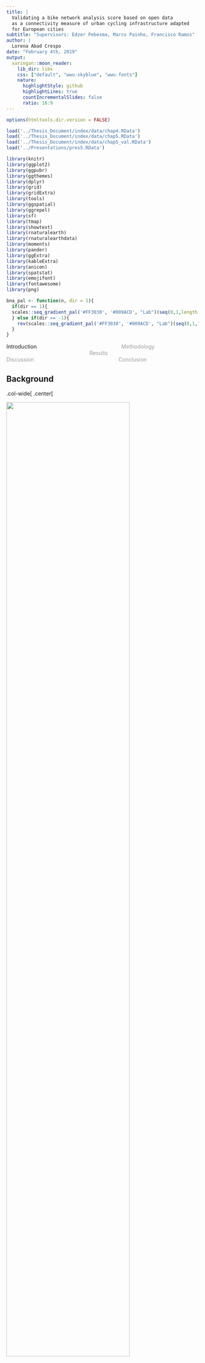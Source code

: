 ```yaml
---
title: |
  Validating a bike network analysis score based on open data
  as a connectivity measure of urban cycling infrastructure adapted
  for European cities
subtitle: "Supervisors: Edzer Pebesma, Marco Painho, Francisco Ramos"
author: |
  Lorena Abad Crespo
date: "February 4th, 2019"
output:
  xaringan::moon_reader:
    lib_dir: libs
    css: ["default", "wwu-skyblue", "wwu-fonts"]
    nature:
      highlightStyle: github
      highlightLines: true
      countIncrementalSlides: false
      ratio: 16:9
---
```


```r
options(htmltools.dir.version = FALSE)

load('../Thesis_Document/index/data/chap4.RData')
load('../Thesis_Document/index/data/chap5.RData')
load('../Thesis_Document/index/data/chap5_val.RData')
load('../Presentations/pres5.RData')

library(knitr)
library(ggplot2)
library(ggpubr)
library(ggthemes)
library(dplyr)
library(grid)
library(gridExtra)
library(tools)
library(ggspatial)
library(ggrepel)
library(sf)
library(tmap)
library(showtext)
library(rnaturalearth)
library(rnaturalearthdata)
library(moments)
library(pander)
library(ggExtra)
library(kableExtra)
library(anicon)
library(spatstat)
library(emojifont)
library(fontawesome)
library(png)

bna_pal <- function(n, dir = 1){
  if(dir == 1){
  scales::seq_gradient_pal('#FF3030', '#009ACD', "Lab")(seq(0,1,length.out=n))
  } else if(dir == -1){
    rev(scales::seq_gradient_pal('#FF3030', '#009ACD', "Lab")(seq(0,1,length.out=n)))
  }
}
```

<div class="my-header"><span>
Introduction 
&emsp;&emsp;&emsp;&emsp;&emsp;&emsp;&emsp;&emsp;
&emsp;&emsp;&emsp;&emsp;&emsp;&emsp;&emsp;
<font color="#9D9C9C">
Methodology
&emsp;&emsp;&emsp;&emsp;&emsp;&emsp;&emsp;&emsp;
&emsp;&emsp;&emsp;&emsp;&emsp;&emsp;&emsp;
Results
&emsp;&emsp;&emsp;&emsp;&emsp;&emsp;&emsp;&emsp;
&emsp;&emsp;&emsp;&emsp;&emsp;&emsp;&emsp;
Discussion
&emsp;&emsp;&emsp;&emsp;&emsp;&emsp;&emsp;&emsp;
&emsp;&emsp;&emsp;&emsp;&emsp;&emsp;&emsp;
Conclusion
</font>
</span></div> 

## Background

.col-wide[
.center[

<img src="figs/pfbEx.png" style="width: 80%" />

PeopleForBikes BNA score
]
]

--

.col-mid-wide[
.center[
### How well the **<span style="color:#009ACD;">bike network</span>** in a community connects people with the places they want to go.
]
]

---
<div class="my-header"><span>
Introduction 
&emsp;&emsp;&emsp;&emsp;&emsp;&emsp;&emsp;&emsp;
&emsp;&emsp;&emsp;&emsp;&emsp;&emsp;&emsp;
<font color="#9D9C9C">
Methodology
&emsp;&emsp;&emsp;&emsp;&emsp;&emsp;&emsp;&emsp;
&emsp;&emsp;&emsp;&emsp;&emsp;&emsp;&emsp;
Results
&emsp;&emsp;&emsp;&emsp;&emsp;&emsp;&emsp;&emsp;
&emsp;&emsp;&emsp;&emsp;&emsp;&emsp;&emsp;
Discussion
&emsp;&emsp;&emsp;&emsp;&emsp;&emsp;&emsp;&emsp;
&emsp;&emsp;&emsp;&emsp;&emsp;&emsp;&emsp;
Conclusion
</font>
</span></div> 

## Background

.col-wide[
.center[

<img src="figs/pfbEx.png" style="width: 80%" />

PeopleForBikes BNA score
]
]

.col-mid-wide[
.center[
<img src="figs/lts.png" style="width: 80%" />

Levels of Traffic Stress
]
]

---
<div class="my-header"><span>
Introduction 
&emsp;&emsp;&emsp;&emsp;&emsp;&emsp;&emsp;&emsp;
&emsp;&emsp;&emsp;&emsp;&emsp;&emsp;&emsp;
<font color="#9D9C9C">
Methodology
&emsp;&emsp;&emsp;&emsp;&emsp;&emsp;&emsp;&emsp;
&emsp;&emsp;&emsp;&emsp;&emsp;&emsp;&emsp;
Results
&emsp;&emsp;&emsp;&emsp;&emsp;&emsp;&emsp;&emsp;
&emsp;&emsp;&emsp;&emsp;&emsp;&emsp;&emsp;
Discussion
&emsp;&emsp;&emsp;&emsp;&emsp;&emsp;&emsp;&emsp;
&emsp;&emsp;&emsp;&emsp;&emsp;&emsp;&emsp;
Conclusion
</font>
</span></div> 

## Background

.col-wide[
.center[

<img src="figs/pfbEx.png" style="width: 80%" />

PeopleForBikes BNA score
]
]

.col-mid-wide[
.center[
### How well the bike network in a community connects people with **<span style="color:#009ACD;">the places they want to go</span>**.
]
]

---
<div class="my-header"><span>
Introduction 
&emsp;&emsp;&emsp;&emsp;&emsp;&emsp;&emsp;&emsp;
&emsp;&emsp;&emsp;&emsp;&emsp;&emsp;&emsp;
<font color="#9D9C9C">
Methodology
&emsp;&emsp;&emsp;&emsp;&emsp;&emsp;&emsp;&emsp;
&emsp;&emsp;&emsp;&emsp;&emsp;&emsp;&emsp;
Results
&emsp;&emsp;&emsp;&emsp;&emsp;&emsp;&emsp;&emsp;
&emsp;&emsp;&emsp;&emsp;&emsp;&emsp;&emsp;
Discussion
&emsp;&emsp;&emsp;&emsp;&emsp;&emsp;&emsp;&emsp;
&emsp;&emsp;&emsp;&emsp;&emsp;&emsp;&emsp;
Conclusion
</font>
</span></div> 

## Background

.col-wide[
.center[

<img src="figs/pfbEx.png" style="width: 80%" />

PeopleForBikes BNA score
]
]

.col-narrow[
.center[

<img src="figs/opendata.png" style="width: 90%" />

Open data
]
]

--

.col-wide[
.center[
<img src="figs/bnalisbon.png" style="width: 80%" />

BNA score adapted to Lisbon
]
]

---
class: middle, center, inverse
background-image: url(https://images.unsplash.com/photo-1530693326528-62d228248111?ixlib=rb-1.2.1&ixid=eyJhcHBfaWQiOjEyMDd9)
background-size: 110% 
background-position: right 0px bottom -600px

### <br> <br> <br> <br> <br> <br> <br> Is the BNA score truely <br> representing bicycle <br> network connectivity?

<!-- 
<br> 
<span style="color:black;">
</span>
-->

.footnote-credits[ 
Photo by Kyle Thacker on Unsplash
]

---
class: middle, center
<div class="my-header"><span>
Introduction 
&emsp;&emsp;&emsp;&emsp;&emsp;&emsp;&emsp;&emsp;
&emsp;&emsp;&emsp;&emsp;&emsp;&emsp;&emsp;
<font color="#9D9C9C">
Methodology
&emsp;&emsp;&emsp;&emsp;&emsp;&emsp;&emsp;&emsp;
&emsp;&emsp;&emsp;&emsp;&emsp;&emsp;&emsp;
Results
&emsp;&emsp;&emsp;&emsp;&emsp;&emsp;&emsp;&emsp;
&emsp;&emsp;&emsp;&emsp;&emsp;&emsp;&emsp;
Discussion
&emsp;&emsp;&emsp;&emsp;&emsp;&emsp;&emsp;&emsp;
&emsp;&emsp;&emsp;&emsp;&emsp;&emsp;&emsp;
Conclusion
</font>
</span></div> 

# Aim

```r
anicon::faa('check-circle', size = 3, animate = 'tada', speed = 'slow', color = '#009ACD')
```

### Validate the BNA score

---
<div class="my-header"><span>
<font color="#9D9C9C">
Introduction 
</font>
&emsp;&emsp;&emsp;&emsp;&emsp;&emsp;&emsp;&emsp;
&emsp;&emsp;&emsp;&emsp;&emsp;&emsp;&emsp;
Methodology
&emsp;&emsp;&emsp;&emsp;&emsp;&emsp;&emsp;&emsp;
&emsp;&emsp;&emsp;&emsp;&emsp;&emsp;&emsp;
<font color="#9D9C9C">
Results
&emsp;&emsp;&emsp;&emsp;&emsp;&emsp;&emsp;&emsp;
&emsp;&emsp;&emsp;&emsp;&emsp;&emsp;&emsp;
Discussion
&emsp;&emsp;&emsp;&emsp;&emsp;&emsp;&emsp;&emsp;
&emsp;&emsp;&emsp;&emsp;&emsp;&emsp;&emsp;
Conclusion
</font>
</span></div>

## Core elements

.col-onethird[
.center[
### Stress Network

```r
bna_all_net$stress <- ifelse(bna_all_net$ft_seg_stress == 1,"Low stress","High stress")

e1 <- tm_shape(bna_all_net %>% filter(city =='Groningen')) +
  tm_lines(col = 'stress', palette = c("firebrick1", "deepskyblue3")) +
  tm_layout(
    frame = F,
    legend.show = F
  )

e1
```
]
]

.col-onethird[
.center[
### Destinations

```r
e2 <- tm_shape(bna_all_net %>% filter(city =='Groningen')) +
  tm_lines(col = 'grey80') +
  tm_shape(bna_all_dest_nl %>% filter(city == 'Groningen')) +
  tm_dots(col = 'red', size = 0.05) +
  tm_layout(
    frame = F,
    legend.show = F
  )

e2
```
]
]
.col-onethird[
.center[
### BNA score

```r
bna_tmap <- bna_all_scores %>% 
  left_join(
  bna_all %>% mutate(
    city = tools::toTitleCase(as.character(city))
  ), 
  by = 'city'
) %>% 
  mutate(label = paste0(.$city, ' - ', .$score_normalized))

e3 <- tm_shape(bna_tmap %>% filter(city == 'Groningen')) +
  tm_borders(col = 'white', lwd = 1, alpha = 0.5) +
  tm_fill(
    col = 'overall_score', 
    palette = bna_pal(5), 
    alpha = 0.9
  ) +
  tm_layout(
    frame = F,
    legend.show = F
  )

e3
```

]
]
--
.col-onethird[.center[Are more people biking if there is a low stress network connecting their origin to their destination?]]

.col-onethird[.center[Are more people biking to the destinations highly ranked in the BNA score?]]

.col-onethird[.center[Is there a relationship between the BNA score and actual bicycling activity?]]

---
class: left, top

<div class="my-header"><span>
<font color="#9D9C9C">
Introduction 
</font>
&emsp;&emsp;&emsp;&emsp;&emsp;&emsp;&emsp;&emsp;
&emsp;&emsp;&emsp;&emsp;&emsp;&emsp;&emsp;
Methodology
&emsp;&emsp;&emsp;&emsp;&emsp;&emsp;&emsp;&emsp;
&emsp;&emsp;&emsp;&emsp;&emsp;&emsp;&emsp;
<font color="#9D9C9C">
Results
&emsp;&emsp;&emsp;&emsp;&emsp;&emsp;&emsp;&emsp;
&emsp;&emsp;&emsp;&emsp;&emsp;&emsp;&emsp;
Discussion
&emsp;&emsp;&emsp;&emsp;&emsp;&emsp;&emsp;&emsp;
&emsp;&emsp;&emsp;&emsp;&emsp;&emsp;&emsp;
Conclusion
</font>
</span></div> 

## Ideal validation data 
 
.col-onethird[
.center[
### Origin-Destination areas

```r
load.fontawesome()
route <- readPNG('figs/route-solid-firebrick.png')
runifdisc(n = 5000) %>%  
  as.data.frame() %>% 
  mutate(
    label = sample(
      c(
        fontawesome('fa-map-marker')
      ),
      5000,
      replace = T
    )
  ) %>% 
  ggplot() + 
  geom_text(
    aes(x,y, label = label),
    check_overlap = T, 
    family = "fontawesome-webfont",
    color = 'grey70',
    size = 4
  ) +
  annotation_raster(
    raster = route,
    xmin = -0.5, ymin = -0.5, xmax = 0.5, ymax = 0.5
  ) +
  coord_equal() + 
  theme_void()
```
]
]

.col-onethird[
.center[
### Number of bike trips

```r
load.fontawesome()
runifdisc(n = 5000) %>%  
  as.data.frame() %>% 
  mutate(
    label = sample(
      c(
        fontawesome('fa-car'),
        fontawesome('fa-bus'),
        fontawesome('fa-train'),
        fontawesome('fa-bicycle'),
        fontawesome('fa-motorcycle'),
        fontawesome('fa-taxi'),
        fontawesome('fa-male')
      ),
      5000,
      replace = T
    )
  ) %>% 
  ggplot() + 
  geom_text(
    aes(x,y, label = label),
    check_overlap = T, 
    family = "fontawesome-webfont",
    color = 'grey70',
    size = 4
  ) +
  annotate(
    geom = 'text',
    x = 0, y = 0, 
    label = fontawesome('fa-bicycle'),
    family = "fontawesome-webfont",
    color = '#009ACD',
    # color = 'white',
    size = 30
  ) +
  coord_equal() + 
  theme_void()
```
]
]

.col-onethird[
.center[
### Trip purpose
```r
load.fontawesome()
runifdisc(n = 5000) %>%  
  as.data.frame() %>% 
  mutate(
    label = sample(
      c(
        fontawesome('fa-briefcase'),
        fontawesome('fa-tree'),
        fontawesome('fa-book'),
        fontawesome('fa-medkit'),
        fontawesome('fa-coffee'),
        fontawesome('fa-university'),
        fontawesome('fa-stethoscope'),
        fontawesome('fa-shopping-cart'),
        fontawesome('fa-credit-card')
      ),
      5000,
      replace = T
    )
  ) %>% 
  ggplot() + 
  geom_text(
    aes(
      x,y,
      label = label, 
      # color = abs(x^2+y^2)
      color = label
    ),
    check_overlap = T, 
    family = "fontawesome-webfont",
    # color = 'grey70',
    size = 4
  ) +
  scale_color_manual(values = bna_pal(9, dir = 1), guide = F) +
  coord_equal() + 
  theme_void()
```
]
]

---
class: left, top

<div class="my-header"><span>
<font color="#9D9C9C">
Introduction 
</font>
&emsp;&emsp;&emsp;&emsp;&emsp;&emsp;&emsp;&emsp;
&emsp;&emsp;&emsp;&emsp;&emsp;&emsp;&emsp;
Methodology
&emsp;&emsp;&emsp;&emsp;&emsp;&emsp;&emsp;&emsp;
&emsp;&emsp;&emsp;&emsp;&emsp;&emsp;&emsp;
<font color="#9D9C9C">
Results
&emsp;&emsp;&emsp;&emsp;&emsp;&emsp;&emsp;&emsp;
&emsp;&emsp;&emsp;&emsp;&emsp;&emsp;&emsp;
Discussion
&emsp;&emsp;&emsp;&emsp;&emsp;&emsp;&emsp;&emsp;
&emsp;&emsp;&emsp;&emsp;&emsp;&emsp;&emsp;
Conclusion
</font>
</span></div> 

## Validation data available

.col-mid-wide[
.center[

```r
lts_interzonal_lines %>% 
  filter(city == 'oxford' & bike_trips > 20) -> lines
    
uk_lsoa %>% filter(city == 'oxford') -> lsoa

tm_shape(lsoa) +
  tm_fill(col = 'grey90') +
  tm_borders(col = 'white') +
  tm_shape(lines) +
  tm_lines(col = 'grey50', lwd = 1.5) +
  tm_layout(frame = F) +
  tm_logo('figs/ukds.png',position = c(0,0),height = 4)
```

### UK census flow data

]
]
--
.col-narrow[
.center[
<br>
<img src="Pres5_files/figure-html/od-1.png" style="width: 70%" />
<br><br><br>
<img src="Pres5_files/figure-html/mode-1.png" style="width: 70%" />
<br><br><br>
<img src="Pres5_files/figure-html/purpose-1.png" style="width: 70%" />
]
]

.col-narrow[
.center[
<br>
`r fontawesome::fa('check-square', height = 70, fill = '#009ACD')`
<br><br><br><br><br>
`r fontawesome::fa('check-square', height = 70, fill = '#009ACD')`
<br><br><br><br><br>
`r fontawesome::fa('window-close', height = 70, fill = '#FF3030')`
]
]

---
class: left, top

<div class="my-header"><span>
<font color="#9D9C9C">
Introduction 
</font>
&emsp;&emsp;&emsp;&emsp;&emsp;&emsp;&emsp;&emsp;
&emsp;&emsp;&emsp;&emsp;&emsp;&emsp;&emsp;
Methodology
&emsp;&emsp;&emsp;&emsp;&emsp;&emsp;&emsp;&emsp;
&emsp;&emsp;&emsp;&emsp;&emsp;&emsp;&emsp;
<font color="#9D9C9C">
Results
&emsp;&emsp;&emsp;&emsp;&emsp;&emsp;&emsp;&emsp;
&emsp;&emsp;&emsp;&emsp;&emsp;&emsp;&emsp;
Discussion
&emsp;&emsp;&emsp;&emsp;&emsp;&emsp;&emsp;&emsp;
&emsp;&emsp;&emsp;&emsp;&emsp;&emsp;&emsp;
Conclusion
</font>
</span></div> 

## Validation data available

.col-mid-wide[
.center[

```r
lts_interzonal_lines %>% 
  filter(city == 'oxford' & bike_trips > 20) -> lines
    
uk_lsoa %>% filter(city == 'oxford') -> lsoa

tm_shape(lsoa) +
  tm_fill(col = 'grey90') +
  tm_borders(col = 'white') +
  tm_shape(lines) +
  tm_lines(col = 'low_stress', lwd = 1.5, palette = c('#FF3030','#009ACD')) +
  tm_layout(frame = F, legend.show = F) +
  tm_logo('figs/ukds.png',position = c(0,0),height = 4)
```

### UK census flow data

]
]

.col-30[
.center[
<br><br><br><br>
<img src="Pres5_files/figure-html/element1-1.png" style="width: 70%" />
<br>
`r fontawesome::fa('check-square', height = 70, fill = '#009ACD')`
]
]

---
class: left, top

<div class="my-header"><span>
<font color="#9D9C9C">
Introduction 
</font>
&emsp;&emsp;&emsp;&emsp;&emsp;&emsp;&emsp;&emsp;
&emsp;&emsp;&emsp;&emsp;&emsp;&emsp;&emsp;
Methodology
&emsp;&emsp;&emsp;&emsp;&emsp;&emsp;&emsp;&emsp;
&emsp;&emsp;&emsp;&emsp;&emsp;&emsp;&emsp;
<font color="#9D9C9C">
Results
&emsp;&emsp;&emsp;&emsp;&emsp;&emsp;&emsp;&emsp;
&emsp;&emsp;&emsp;&emsp;&emsp;&emsp;&emsp;
Discussion
&emsp;&emsp;&emsp;&emsp;&emsp;&emsp;&emsp;&emsp;
&emsp;&emsp;&emsp;&emsp;&emsp;&emsp;&emsp;
Conclusion
</font>
</span></div> 

## Validation data available

.col-mid-wide[
.center[

```r
lts_interzonal_lines %>% 
  filter(city == 'oxford' & bike_trips > 20) -> lines
    
uk_lsoa %>% filter(city == 'oxford') -> lsoa

tm_shape(lsoa) +
  tm_fill(col = 'grey90') +
  tm_borders(col = 'white') +
  tm_shape(lines) +
  tm_lines(col = 'grey50', lwd = 1.5, alpha = 0.5) +
  tm_layout(
    frame = F, legend.show = F, 
    title = '%', title.size = 15, title.color = 'grey20',
    title.fontfamily = 'sans', title.position = c(0.3,0.5)
    ) +
  tm_logo('figs/ukds.png',position = c(0,0),height = 4)
```

### UK census flow data

]
]

.col-30[
.center[
<br><br><br><br>
<img src="Pres5_files/figure-html/element3-1.png" style="width: 70%" />
<br>
`r fontawesome::fa('check-square', height = 70, fill = '#009ACD')`

]
]

---
class: left, top

<div class="my-header"><span>
<font color="#9D9C9C">
Introduction 
</font>
&emsp;&emsp;&emsp;&emsp;&emsp;&emsp;&emsp;&emsp;
&emsp;&emsp;&emsp;&emsp;&emsp;&emsp;&emsp;
Methodology
&emsp;&emsp;&emsp;&emsp;&emsp;&emsp;&emsp;&emsp;
&emsp;&emsp;&emsp;&emsp;&emsp;&emsp;&emsp;
<font color="#9D9C9C">
Results
&emsp;&emsp;&emsp;&emsp;&emsp;&emsp;&emsp;&emsp;
&emsp;&emsp;&emsp;&emsp;&emsp;&emsp;&emsp;
Discussion
&emsp;&emsp;&emsp;&emsp;&emsp;&emsp;&emsp;&emsp;
&emsp;&emsp;&emsp;&emsp;&emsp;&emsp;&emsp;
Conclusion
</font>
</span></div> 

## Validation data available

.col-extra-wide[
.center[
<img src="figs/ftw.gif" style="width: 60%" />

### Dutch Fietstelweek data 
]
]
--
.col-narrow[
.center[
<br>
<img src="Pres5_files/figure-html/od-1.png" style="width: 70%" />
<br><br><br>
<img src="Pres5_files/figure-html/mode-1.png" style="width: 70%" />
<br><br><br>
<img src="Pres5_files/figure-html/purpose-1.png" style="width: 70%" />
]
]

.col-narrow[
.center[
<br>
`r fontawesome::fa('check-square', height = 70, fill = '#009ACD')`
<br><br><br><br><br>
`r fontawesome::fa('window-close', height = 70, fill = '#FF3030')`
<br><br><br><br><br>
`r fontawesome::fa('check-square', height = 70, fill = '#009ACD')`
]
]

---
class: left, top

<div class="my-header"><span>
<font color="#9D9C9C">
Introduction 
</font>
&emsp;&emsp;&emsp;&emsp;&emsp;&emsp;&emsp;&emsp;
&emsp;&emsp;&emsp;&emsp;&emsp;&emsp;&emsp;
Methodology
&emsp;&emsp;&emsp;&emsp;&emsp;&emsp;&emsp;&emsp;
&emsp;&emsp;&emsp;&emsp;&emsp;&emsp;&emsp;
<font color="#9D9C9C">
Results
&emsp;&emsp;&emsp;&emsp;&emsp;&emsp;&emsp;&emsp;
&emsp;&emsp;&emsp;&emsp;&emsp;&emsp;&emsp;
Discussion
&emsp;&emsp;&emsp;&emsp;&emsp;&emsp;&emsp;&emsp;
&emsp;&emsp;&emsp;&emsp;&emsp;&emsp;&emsp;
Conclusion
</font>
</span></div> 

## Validation data available

.col-extra-wide[
.center[
<img src="figs/ftw_dest.gif" style="width: 60%" />

### Dutch Fietstelweek data 
]
]

.col-30[
.center[
<br><br><br><br>
<img src="Pres5_files/figure-html/element2-1.png" style="width: 70%" />
<br>
`r fontawesome::fa('check-square', height = 70, fill = '#009ACD')`
]
]

---
class: full-width

<div class="my-header"><span>
<font color="#9D9C9C">
Introduction 
</font>
&emsp;&emsp;&emsp;&emsp;&emsp;&emsp;&emsp;&emsp;
&emsp;&emsp;&emsp;&emsp;&emsp;&emsp;&emsp;
Methodology
&emsp;&emsp;&emsp;&emsp;&emsp;&emsp;&emsp;&emsp;
&emsp;&emsp;&emsp;&emsp;&emsp;&emsp;&emsp;
<font color="#9D9C9C">
Results
&emsp;&emsp;&emsp;&emsp;&emsp;&emsp;&emsp;&emsp;
&emsp;&emsp;&emsp;&emsp;&emsp;&emsp;&emsp;
Discussion
&emsp;&emsp;&emsp;&emsp;&emsp;&emsp;&emsp;&emsp;
&emsp;&emsp;&emsp;&emsp;&emsp;&emsp;&emsp;
Conclusion
</font>
</span></div> 


```r
uk_cities_t <- uk_cities %>% mutate(
  country = ifelse(city %in% c("Bridgend", "Newport", "Swansea"), "Wales", "England")
) %>% 
  st_transform(crs = 4326) %>% 
  select(city, country) 

nl_cities_t <- nl_cities %>% st_transform(crs = 4326) %>% 
  mutate(country = 'The Netherlands') %>% 
  rename(city = gemeentena) %>% 
  select(city, country)

ex_cities <- rbind(uk_cities_t, nl_cities_t)

ex_cities <- ex_cities %>% 
  cbind(st_coordinates(st_centroid(ex_cities)))

nl_s <- st_sf(geometry = nl, region = 'THE NETHERLANDS') %>%
  st_transform(crs = 4326)

uk_s <- uk %>% st_transform(crs = 4326)

ex_s <- rbind(nl_s, uk_s)

world <- ne_countries(scale = "large",returnclass = 'sf')

bna_tmap <- bna_all_scores %>% 
  left_join(
  bna_all %>% mutate(
    city = tools::toTitleCase(as.character(city))
  ), 
  by = 'city'
) %>% st_transform(crs = 4326) %>% 
  mutate(
    pal = ifelse(
      overall_score < 20, 
      5, 
      ifelse(
        overall_score >= 20 & overall_score < 40,
        4,
        ifelse(
          overall_score >= 40 & overall_score < 60,
          3,
          ifelse(
            overall_score >= 60 & overall_score < 80,
            2,
            1
          )
        )
      )
    )
  )

font_add_google('Yanone Kaffeesatz','Yanone Kaffeesatz')
font_families()
showtext_auto() 
```

```r
sa <- ggplot() +
  geom_sf(data = world, fill = 'grey90', color = 'white') +
  geom_sf(data = ex_s, color = "white", fill = "grey80", alpha = 0.7) +
  # scale_fill_manual(values = c('#CE1126','#FFA500','#00AC36')) +
  annotation_scale(
    location = "br", 
    text_family = "sans",
    style = "bar",
    text_cex = 1.2,
    line_col = "grey40", text_col = "grey40",
    bar_cols = c("white","grey50"),
    width_hint = 0.1
  ) +
  theme_map() +
  labs(title = 'Example cities in England,\nWales, and The Netherlands') +
  theme(
    plot.title = element_text(
      margin = margin(b = -170), 
      hjust = 0.90, 
      family = 'Yanone Kaffeesatz', 
      size = 30
    ),
    panel.background = element_rect(fill = '#cbebff', color = NA),#'#b2e1ff
    text = element_text(family = 'sans'),
    panel.grid.major = element_line(colour = 'transparent')
  )

sa + 
  geom_sf(
    data = bna_tmap,
    # aes(fill = country), 
    fill = 'grey20',
    alpha = 0.8, 
    color = NA,
    show.legend = F
  ) +
  coord_sf(xlim = c(-8.65,8.65), ylim = c(49.8,56.4))
```

---
class: full-width

<div class="my-header"><span>
<font color="#9D9C9C">
Introduction 
</font>
&emsp;&emsp;&emsp;&emsp;&emsp;&emsp;&emsp;&emsp;
&emsp;&emsp;&emsp;&emsp;&emsp;&emsp;&emsp;
Methodology
&emsp;&emsp;&emsp;&emsp;&emsp;&emsp;&emsp;&emsp;
&emsp;&emsp;&emsp;&emsp;&emsp;&emsp;&emsp;
<font color="#9D9C9C">
Results
&emsp;&emsp;&emsp;&emsp;&emsp;&emsp;&emsp;&emsp;
&emsp;&emsp;&emsp;&emsp;&emsp;&emsp;&emsp;
Discussion
&emsp;&emsp;&emsp;&emsp;&emsp;&emsp;&emsp;&emsp;
&emsp;&emsp;&emsp;&emsp;&emsp;&emsp;&emsp;
Conclusion
</font>
</span></div> 

```r
sa_val <- sa + 
  geom_sf(
    data = bna_tmap, 
    aes(fill = as.factor(pal)), 
    alpha = 1, 
    color = NA,
    show.legend = F
  ) +
  scale_fill_manual(values = bna_pal(5, dir = -1)) +
  annotate(
    geom = 'text', 
    x = 6.5, y = 54.5, 
    label = '40', 
    size = 50, 
    family = 'Yanone Kaffeesatz'
  ) 

sa_val +
  coord_sf(xlim = c(-8.65,8.65), ylim = c(49.8,56.4))
```
---
<div class="my-header"><span>
<font color="#9D9C9C">
Introduction 
&emsp;&emsp;&emsp;&emsp;&emsp;&emsp;&emsp;&emsp;
&emsp;&emsp;&emsp;&emsp;&emsp;&emsp;&emsp;
Methodology
</font>
&emsp;&emsp;&emsp;&emsp;&emsp;&emsp;&emsp;&emsp;
&emsp;&emsp;&emsp;&emsp;&emsp;&emsp;&emsp;
Results
&emsp;&emsp;&emsp;&emsp;&emsp;&emsp;&emsp;&emsp;
&emsp;&emsp;&emsp;&emsp;&emsp;&emsp;&emsp;
<font color="#9D9C9C">
Discussion
&emsp;&emsp;&emsp;&emsp;&emsp;&emsp;&emsp;&emsp;
&emsp;&emsp;&emsp;&emsp;&emsp;&emsp;&emsp;
Conclusion
</font>
</span></div> 

.pull-left-logo[<img src="Pres5_files/figure-html/element1-1.png" style="width: 80%" /> ]

.pull-right-logo[## Stress network validation]

```r
stress_connectivity <- lts_zones %>% 
  filter(city != 'Cheltenham') %>% 
  mutate(country = ifelse(city %in% c('Bridgend', 'Swansea', 'Newport'),'Wales','England'))

obs <- stress_connectivity %>% 
  group_by(stress_level) %>% 
  summarize(
    n = paste("n = ", n()),
    mean = paste("mean = ", round(mean(bikeshare),2),"%"),
    sd = paste("sd = ", round(sd(bikeshare),2), "%"),
    skewness = paste("skewness = ", round(skewness(bikeshare),2))
  ) %>% 
  mutate(label = paste(n, mean, sd, skewness, sep = "\n"))

ggplot(
  stress_connectivity, 
  aes(x = bikeshare)
) + 
  geom_histogram(
    aes(fill = stress_level),
    binwidth = 1,
    color = NA,
    show.legend = FALSE
  ) +
  geom_rug(
    aes(color = stress_level), 
    alpha = 0.8, 
    show.legend = FALSE
  ) +
  xlab("Bike share (%)") + ylab("Count") +
  facet_grid(~ stress_level) + 
  geom_text(
    data = obs,
    aes(x = 62.5, y = 5000, label = label),
    colour = "grey30",
    size = 5,
    family = "sans",
    parse = FALSE
  ) +
  scale_fill_manual(
    values = c("firebrick1", "deepskyblue3")
  ) +
  scale_color_manual(
    values = c("firebrick1", "deepskyblue3")
  ) +
  theme_tufte() +
  theme(
    panel.grid.major = element_line(
      color = "grey70",
      size = 0.5,
      linetype = "dotted"
    ),
    text = element_text(size = 18, family = 'sans'),
    strip.text = element_text(face = "bold")
  )
```
--

### Welch Two Sample t-test

```r
data.frame(
  t = -6.112,
  df = 34099,
  p = '9.943e-10***',
  sig = 0.05
) %>% kable(
  format = 'html', booktabs = T, align = 'c',
  col.names = c('t-statistic','df','p-value','Significance level')
) %>% 
  kable_styling(font_size = 16, position = 'float_left') %>% 
  column_spec(1:4, width = "7cm") %>% 
  row_spec(0, background = 'white')
```

---
<div class="my-header"><span>
<font color="#9D9C9C">
Introduction 
&emsp;&emsp;&emsp;&emsp;&emsp;&emsp;&emsp;&emsp;
&emsp;&emsp;&emsp;&emsp;&emsp;&emsp;&emsp;
Methodology
</font>
&emsp;&emsp;&emsp;&emsp;&emsp;&emsp;&emsp;&emsp;
&emsp;&emsp;&emsp;&emsp;&emsp;&emsp;&emsp;
Results
&emsp;&emsp;&emsp;&emsp;&emsp;&emsp;&emsp;&emsp;
&emsp;&emsp;&emsp;&emsp;&emsp;&emsp;&emsp;
<font color="#9D9C9C">
Discussion
&emsp;&emsp;&emsp;&emsp;&emsp;&emsp;&emsp;&emsp;
&emsp;&emsp;&emsp;&emsp;&emsp;&emsp;&emsp;
Conclusion
</font>
</span></div> 

.pull-left-logo[<img src="Pres5_files/figure-html/element2-1.png" style="width: 80%" /> ]

.pull-right-logo[## Destinations validation]

```r
destftw <- nl_dest_ftw_bna %>% 
  mutate(dest_type = tools::toTitleCase(as.character(dest_type))) %>% 
  group_by(dest_type) %>% 
  mutate(count = n()) 

destftwlab <- destftw %>% 
  summarize(total = sum(count))

ggplot(destftw) +
  geom_col(
    aes(
      y = count/1000000, 
      x = reorder(dest_type, count),
      fill = reorder(dest_type, count)
    )
  ) +
  ylab("Count (millions of trips)") + xlab("") +
  scale_fill_manual(values = bna_pal(13, dir = 1), guide = F) +
  geom_text(
    data = destftwlab,
    y = destftwlab$total/1000000,
    aes(x = dest_type,label = round(total/1000000,1)), 
    hjust = -0.1,
    size = 6, 
    family = 'sans',
    color = 'grey30'
  ) +
  theme_pubclean() +
  theme(
    text = element_text(family = 'sans', size = 20),
    panel.grid.major.x = element_line(color = 'grey70', linetype = 'dotted')
  ) +
  expand_limits(y = c(0, 1000)) +
  coord_flip()
```

---
<div class="my-header"><span>
<font color="#9D9C9C">
Introduction 
&emsp;&emsp;&emsp;&emsp;&emsp;&emsp;&emsp;&emsp;
&emsp;&emsp;&emsp;&emsp;&emsp;&emsp;&emsp;
Methodology
</font>
&emsp;&emsp;&emsp;&emsp;&emsp;&emsp;&emsp;&emsp;
&emsp;&emsp;&emsp;&emsp;&emsp;&emsp;&emsp;
Results
&emsp;&emsp;&emsp;&emsp;&emsp;&emsp;&emsp;&emsp;
&emsp;&emsp;&emsp;&emsp;&emsp;&emsp;&emsp;
<font color="#9D9C9C">
Discussion
&emsp;&emsp;&emsp;&emsp;&emsp;&emsp;&emsp;&emsp;
&emsp;&emsp;&emsp;&emsp;&emsp;&emsp;&emsp;
Conclusion
</font>
</span></div> 

.pull-left-logo[<img src="Pres5_files/figure-html/element2-1.png" style="width: 80%" /> ]

.pull-right-logo[## Destinations validation]

.col-extra-wide[
.center[

```r
compare <- compare %>% mutate(label = c('retail','transit','school','park','supermarket','university','doctor','hospital','cc', 'ss', 'college','dentist','pharmacy'))

ggplot(
  data = compare,
  aes(
    y = imp_prop,
    x = count_prop
  )
) +
geom_point(color = 'grey60', size = 1) +
geom_text_repel(
  aes(
    label = label, 
    size = imp_prop + count_prop
  ),
  color = 'grey60',
  angle = 0,
  min.segment.length = 0.25,
  family = 'sans',
  fontface = 'bold',
  segment.size = 0.2,
  segment.color = 'grey80'
) +
coord_fixed() + 
xlab('FTW trips') + ylab('BNA importance') +
geom_label(
  aes(
    label = 'Overestimation', x = 0.25, y = 0.35
  ),
  family = 'sans',
  color = 'deepskyblue3',
  size = 5
) +
geom_label(
  aes(
    label = 'Underestimation', x = 0.35, y = 0.25
  ),
  family = 'sans',
  color = 'deepskyblue3',
  size = 5
) +
geom_abline(intercept =0 , slope = 1, linetype = 'dashed', color = 'firebrick1', lwd = 1, alpha = 0.7) +
scale_size_continuous(
  breaks = c(0.07,0.1,0.15,0.2,0.25,0.35), 
  range = c(4,9), 
  guide = F
) +
theme_bw() +
scale_x_continuous(
  labels = scales::percent,
  limits = c(0,0.4),
  breaks = seq(from = 0, to = 0.4, by = 0.1)
) +
scale_y_continuous(
  labels = scales::percent,
  limits = c(0,0.4),
  breaks = seq(from = 0, to = 0.4, by = 0.1)
) +
theme(
  rect = element_blank(),
  text = element_text(family = 'sans', size = 18),
  axis.title.y = element_text(vjust = 5)
)
```
]
]
.col-30[
.center[
### Spearman correlation

$\rho$ = 0.07511

p = 0.8073

$\alpha$ = 0.05
]
]
---
<div class="my-header"><span>
<font color="#9D9C9C">
Introduction 
&emsp;&emsp;&emsp;&emsp;&emsp;&emsp;&emsp;&emsp;
&emsp;&emsp;&emsp;&emsp;&emsp;&emsp;&emsp;
Methodology
</font>
&emsp;&emsp;&emsp;&emsp;&emsp;&emsp;&emsp;&emsp;
&emsp;&emsp;&emsp;&emsp;&emsp;&emsp;&emsp;
Results
&emsp;&emsp;&emsp;&emsp;&emsp;&emsp;&emsp;&emsp;
&emsp;&emsp;&emsp;&emsp;&emsp;&emsp;&emsp;
<font color="#9D9C9C">
Discussion
&emsp;&emsp;&emsp;&emsp;&emsp;&emsp;&emsp;&emsp;
&emsp;&emsp;&emsp;&emsp;&emsp;&emsp;&emsp;
Conclusion
</font>
</span></div> 

.pull-left-logo[<img src="Pres5_files/figure-html/element3-1.png" style="width: 80%" /> ]

.pull-right-logo[## BNA score validation]

```r
city_bna_join <- city_bna_join %>% filter(city != 'Cheltenham') %>% 
  mutate(
    country = ifelse(city %in% c("Bridgend", "Newport", "Swansea"), "Wales", "England")
  )

gg <- 
  ggplot(
    city_bna_join, 
    aes(x = bikeshare, y = bna_score)
  ) +
  geom_smooth(
    method = 'loess', 
    color = 'grey60', 
    linetype = 'solid', 
    lwd = 1, 
    alpha = 0.3
  ) +
  geom_text(
    data = city_bna_join %>% 
      filter(bikeshare > 10 | bna_score < 55 | bna_score > 80),
    aes(label = city),
    color = 'grey50',
    family = 'sans',
    size = 4,
    nudge_x = c(1.3,-1.5,1,1,1.3,-1), nudge_y = 0.5 
  ) +
  geom_point(
    color = 'firebrick1',
    size = 4,
    shape = 19,
    alpha = 0.7,
    show.legend = F
  ) +
  xlab("Bike share (%)") + ylab("Overall BNA score (%)") +
  theme(
    panel.background = element_blank(),
    axis.line = element_blank(),
    legend.title = element_blank(), 
    legend.spacing.x = unit(3,"mm"),
    panel.grid.major = element_line(
      color = "grey60", 
      linetype = "dotted"
    ),
    text = element_text(family = 'sans', size = 18),
    strip.text = element_text(face = "bold")
  )

ggsc <- ggMarginal(
  p = gg,
  type = 'density',
  margins = 'both',
  size = 5, 
  groupColour = FALSE,
  fill = 'grey90',
  color = 'grey60'
)
```

.col-extra-wide[
.center[
```r
grid.newpage()
grid.draw(ggsc)
```
]
]

.col-30[
.center[
### Spearman correlation

$\rho$ = 0.57

p = 0.00094

$\alpha$ = 0.05
]
]
---
<div class="my-header"><span>
<font color="#9D9C9C">
Introduction 
&emsp;&emsp;&emsp;&emsp;&emsp;&emsp;&emsp;&emsp;
&emsp;&emsp;&emsp;&emsp;&emsp;&emsp;&emsp;
Methodology
&emsp;&emsp;&emsp;&emsp;&emsp;&emsp;&emsp;&emsp;
&emsp;&emsp;&emsp;&emsp;&emsp;&emsp;&emsp;
Results
</font>
&emsp;&emsp;&emsp;&emsp;&emsp;&emsp;&emsp;&emsp;
&emsp;&emsp;&emsp;&emsp;&emsp;&emsp;&emsp;
Discussion
&emsp;&emsp;&emsp;&emsp;&emsp;&emsp;&emsp;&emsp;
&emsp;&emsp;&emsp;&emsp;&emsp;&emsp;&emsp;
<font color="#9D9C9C">
Conclusion
</font>
</span></div> 

## Summary

.pull-left-logo[ 
<img src="Pres5_files/figure-html/element1-1.png" style="width: 100%" />

<img src="Pres5_files/figure-html/element2-1.png" style="width: 100%" />

<img src="Pres5_files/figure-html/element3-1.png" style="width: 100%" /> 
]

.pull-right-logo[

<br>
- Statistically significant difference between groups.
- What type of cyclists are using the bike to travel to work?

<br>
<br>

- No significant relationship between end of trips and BNA destinations.
- Destination's importance should be re-evaluated.
- Consider other types of destinations.

<br>
<br>

- Significant relationship between BNA score and bike share.
- Only trips to work are evaluated.
]

---
<div class="my-header"><span>
<font color="#9D9C9C">
Introduction 
&emsp;&emsp;&emsp;&emsp;&emsp;&emsp;&emsp;&emsp;
&emsp;&emsp;&emsp;&emsp;&emsp;&emsp;&emsp;
Methodology
&emsp;&emsp;&emsp;&emsp;&emsp;&emsp;&emsp;&emsp;
&emsp;&emsp;&emsp;&emsp;&emsp;&emsp;&emsp;
Results
</font>
&emsp;&emsp;&emsp;&emsp;&emsp;&emsp;&emsp;&emsp;
&emsp;&emsp;&emsp;&emsp;&emsp;&emsp;&emsp;
Discussion
&emsp;&emsp;&emsp;&emsp;&emsp;&emsp;&emsp;&emsp;
&emsp;&emsp;&emsp;&emsp;&emsp;&emsp;&emsp;
<font color="#9D9C9C">
Conclusion
</font>
</span></div> 

## Limitations 

.center[<img src="figs/limitations.png" style="width: 60%" /> ]

---
<div class="my-header"><span>
<font color="#9D9C9C">
Introduction 
&emsp;&emsp;&emsp;&emsp;&emsp;&emsp;&emsp;&emsp;
&emsp;&emsp;&emsp;&emsp;&emsp;&emsp;&emsp;
Methodology
&emsp;&emsp;&emsp;&emsp;&emsp;&emsp;&emsp;&emsp;
&emsp;&emsp;&emsp;&emsp;&emsp;&emsp;&emsp;
Results
&emsp;&emsp;&emsp;&emsp;&emsp;&emsp;&emsp;&emsp;
&emsp;&emsp;&emsp;&emsp;&emsp;&emsp;&emsp;
Discussion
</font>
&emsp;&emsp;&emsp;&emsp;&emsp;&emsp;&emsp;&emsp;
&emsp;&emsp;&emsp;&emsp;&emsp;&emsp;&emsp;
Conclusion
</span></div> 

## Conclusion

.middle[
.center[

### **Research question**

Is the BNA score truely representing bike network connectivity?
]
]
---
class: middle, inverse

background-image: url('figs/wwu-skyblue-inv.png')
background-size: cover

# Thank you!

<!-- Code and slides available here [![GitHub](figs/GitHub-Mark-Light-32px.png "Click here to redirect to my repository")](https://github.com/loreabad6/masters-thesis-geotech)  -->
<br><br><br><br><br><br><br>
Slides powered by [xaringan](https://github.com/yihui/xaringan)
